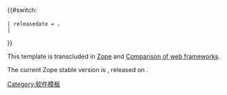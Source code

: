 <includeonly>{{#switch: {{{1}}} 
 | releasedate = {{wikidata|qualifier|Q104238069|P348|P577}}，{{Time ago|{{wikidata|qualifier|raw|Q104238069|P348|P577}}}}
 | {{wikidata|property|reference|edit|Q104238069|P348}}
}}</includeonly><noinclude>
'''{{Zope version}}'''

This template is transcluded in [[Zope]] and [[Comparison of web frameworks]].

The current Zope stable version is {{Zope version}}, released on {{Zope version|releasedate}}.
[[Category:软件模板]]
</noinclude>